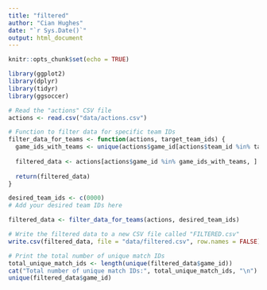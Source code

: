 ---
title: "filtered"
author: "Cian Hughes"
date: "`r Sys.Date()`"
output: html_document
---

```{r setup, include=FALSE}
knitr::opts_chunk$set(echo = TRUE)

library(ggplot2)
library(dplyr)
library(tidyr)
library(ggsoccer)

```

```{r}
# Read the "actions" CSV file
actions <- read.csv("data/actions.csv")

```


```{r}
# Function to filter data for specific team IDs
filter_data_for_teams <- function(actions, target_team_ids) {
  game_ids_with_teams <- unique(actions$game_id[actions$team_id %in% target_team_ids])
  
  filtered_data <- actions[actions$game_id %in% game_ids_with_teams, ]
  
  return(filtered_data)
}

desired_team_ids <- c(0000)
# Add your desired team IDs here

filtered_data <- filter_data_for_teams(actions, desired_team_ids)

# Write the filtered data to a new CSV file called "FILTERED.csv"
write.csv(filtered_data, file = "data/filtered.csv", row.names = FALSE)

# Print the total number of unique match IDs
total_unique_match_ids <- length(unique(filtered_data$game_id))
cat("Total number of unique match IDs:", total_unique_match_ids, "\n")
unique(filtered_data$game_id)
```


